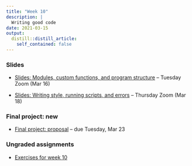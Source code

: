 ```yaml
---
title: "Week 10"
description: |
  Writing good code
date: 2021-03-15
output:
  distill::distill_article:
    self_contained: false
---
```


### Slides

- [Slides: Modules, custom functions, and program structure](../week-10/slides/10-1.html) -- Tuesday Zoom (Mar 16)

- [Slides: Writing style, running scripts, and errors](../week-10/slides/10-2.html) -- Thursday Zoom (Mar 18)

### Final project: new

- [Final project: proposal](../../finalproject_proposal.html) -- due Tuesday, Mar 23

### Ungraded assignments

- [Exercises for week 10](../../w10_exercises.html)
